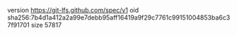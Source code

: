 version https://git-lfs.github.com/spec/v1
oid sha256:7b4d1a412a2a99e7debb95aff16419a9f29c7761c99151004853ba6c37f91701
size 57817
